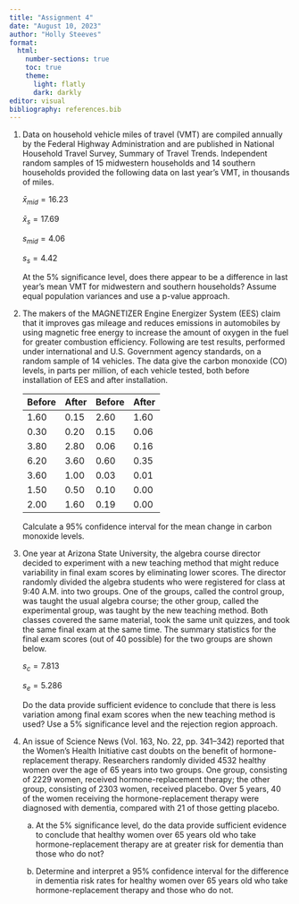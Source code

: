 ```yaml
---
title: "Assignment 4"
date: "August 10, 2023"
author: "Holly Steeves"
format: 
  html: 
    number-sections: true
    toc: true
    theme: 
      light: flatly
      dark: darkly
editor: visual
bibliography: references.bib
---
```


1.  Data on household vehicle miles of travel (VMT) are compiled annually by the Federal Highway Administration and are published in National Household Travel Survey, Summary of Travel Trends. Independent random samples of 15 midwestern households and 14 southern households provided the following data on last year's VMT, in thousands of miles.

    $\bar{x}_{mid} = 16.23$

    $\bar{x}_{s} = 17.69$

    $s_{mid} = 4.06$

    $s_{s} = 4.42$

    At the 5% significance level, does there appear to be a difference in last year's mean VMT for midwestern and southern households? Assume equal population variances and use a p-value approach.

2.  The makers of the MAGNETIZER Engine Energizer System (EES) claim that it improves gas mileage and reduces emissions in automobiles by using magnetic free energy to increase the amount of oxygen in the fuel for greater combustion efficiency. Following are test results, performed under international and U.S. Government agency standards, on a random sample of 14 vehicles. The data give the carbon monoxide (CO) levels, in parts per million, of each vehicle tested, both before installation of EES and after installation.

    | Before | After | Before | After |
    |--------|-------|--------|-------|
    | 1.60   | 0.15  | 2.60   | 1.60  |
    | 0.30   | 0.20  | 0.15   | 0.06  |
    | 3.80   | 2.80  | 0.06   | 0.16  |
    | 6.20   | 3.60  | 0.60   | 0.35  |
    | 3.60   | 1.00  | 0.03   | 0.01  |
    | 1.50   | 0.50  | 0.10   | 0.00  |
    | 2.00   | 1.60  | 0.19   | 0.00  |

    Calculate a 95% confidence interval for the mean change in carbon monoxide levels.

3.  One year at Arizona State University, the algebra course director decided to experiment with a new teaching method that might reduce variability in final exam scores by eliminating lower scores. The director randomly divided the algebra students who were registered for class at 9:40 A.M. into two groups. One of the groups, called the control group, was taught the usual algebra course; the other group, called the experimental group, was taught by the new teaching method. Both classes covered the same material, took the same unit quizzes, and took the same final exam at the same time. The summary statistics for the final exam scores (out of 40 possible) for the two groups are shown below.

    $s_{c} = 7.813$

    $s_{e} = 5.286$

    Do the data provide sufficient evidence to conclude that there is less variation among final exam scores when the new teaching method is used? Use a 5% significance level and the rejection region approach.

4.  An issue of Science News (Vol. 163, No. 22, pp. 341--342) reported that the Women's Health Initiative cast doubts on the benefit of hormone-replacement therapy. Researchers randomly divided 4532 healthy women over the age of 65 years into two groups. One group, consisting of 2229 women, received hormone-replacement therapy; the other group, consisting of 2303 women, received placebo. Over 5 years, 40 of the women receiving the hormone-replacement therapy were diagnosed with dementia, compared with 21 of those getting placebo.

    a.  At the 5% significance level, do the data provide sufficient evidence to conclude that healthy women over 65 years old who take hormone-replacement therapy are at greater risk for dementia than those who do not?

    b.  Determine and interpret a 95% confidence interval for the difference in dementia risk rates for healthy women over 65 years old who take hormone-replacement therapy and those who do not.
